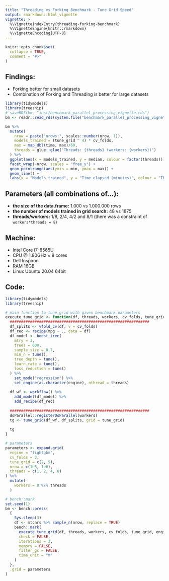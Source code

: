 ```yaml
---
title: "Threading vs Forking Benchmark - Tune Grid Speed"
output: rmarkdown::html_vignette
vignette: >
  %\VignetteIndexEntry{threading-forking-benchmark}
  %\VignetteEngine{knitr::rmarkdown}
  %\VignetteEncoding{UTF-8}
---
```



```r
knitr::opts_chunk$set(
  collapse = TRUE,
  comment = "#>"
)
```


## Findings:

- Forking better for small datasets
- Combination of Forking and Threading is better for large datasets


```r
library(tidymodels)
library(treesnip)
# saveRDS(bm, "inst/benchmark_parallel_processing_vignette.rds")
bm <- readr::read_rds(system.file("benchmark_parallel_processing_vignette.rds", package = "treesnip"))
```


```r
bm %>%
  mutate(
    nrow = paste("nrows:", scales::number(nrow, 1)),
    models_trained = (tune_grid ^ 4) * cv_folds,
    max = map_dbl(time, max)/60,
    threads = glue::glue("Threads: {threads} (workers: {workers})")
  ) %>%
  ggplot(aes(x = models_trained, y = median, colour = factor(threads))) +
  facet_wrap(~nrow, scales = "free_y") +
  geom_pointrange(aes(ymin = min, ymax = max)) +
  geom_line() +
  labs(x = "Models trained", y = "Time elapsed (minutes)", colour = "Threads (Workers)", title = "engine:lightgbm - CV-folds:3 - hyperparameters: 4- trees: 600")
```

## Parameters (all combinations of...):

- **the size of the data.frame:** 1.000 vs 1.000.000 rows
- **the number of models trained in grid search:** 48 vs 1875
- **threads/workers:** 1/8, 2/4, 4/2 and 8/1 (there was a constraint of `workers*threads = 8`)

## Machine: 

- Intel Core i7-8565U 
- CPU @ 1.80GHz × 8 cores 
- Dell Inspiron
- RAM 16GB
- Linux Ubuntu 20.04 64bit

## Code:
```r
library(tidymodels)
library(treesnip)
```

```r
# main function to tune_grid with given benchmark parameters
execute_tune_grid <- function(df, threads, workers, cv_folds, tune_grid, engine = "lightgbm") {
  ##############################################################
  df_splits <- vfold_cv(df, v = cv_folds)
  df_rec <- recipe(mpg ~ ., data = df) 
  df_model <- boost_tree(
    mtry = 3, 
    trees = 600, 
    sample_size = 0.7,
    min_n = tune(),
    tree_depth = tune(),
    learn_rate = tune(),
    loss_reduction = tune()
  ) %>% 
    set_mode("regression") %>% 
    set_engine(as.character(engine), nthread = threads)
  
  df_wf <- workflow() %>% 
    add_model(df_model) %>% 
    add_recipe(df_rec)
  
  ##############################################################
  doParallel::registerDoParallel(workers)
  tg <- tune_grid(df_wf, df_splits, grid = tune_grid)
  
  tg
}

# parameters
parameters <- expand.grid(
  engine = "lightgbm",
  cv_folds = 3,
  tune_grid = c(2, 5),
  nrow = c(1e3, 1e6),
  threads = c(1, 2, 4, 8)
) %>%
  mutate(
    workers = 8 %/% threads
  )

# bench::mark
set.seed(1)
bm <- bench::press(
  {
    Sys.sleep(3)
    df <- mtcars %>% sample_n(nrow, replace = TRUE)
    bench::mark(    
      execute_tune_grid(df, threads, workers, cv_folds, tune_grid, engine),
      check = FALSE,
      iterations = 3,
      memory = FALSE,
      filter_gc = FALSE,
      time_unit = "m"
    )
  },
  .grid = parameters
)
```

